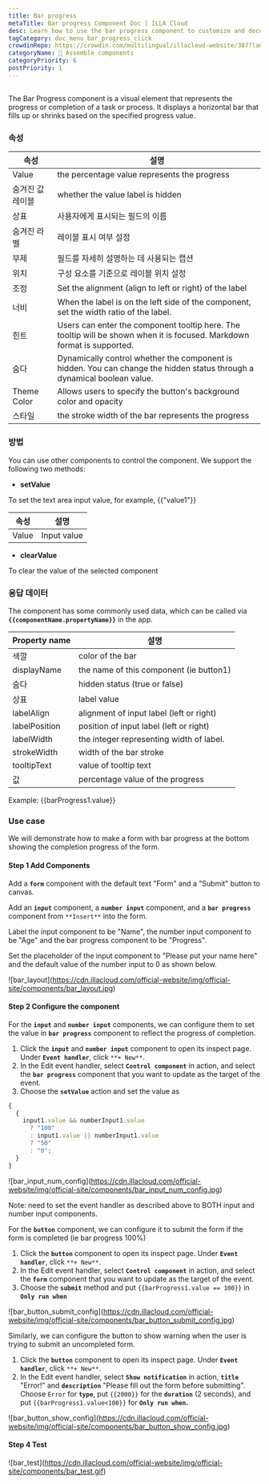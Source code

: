 ```yaml
---
title: Bar progress
metaTitle: Bar progress Component Doc | ILLA Cloud
desc: Learn how to use the bar progress component to customize and decorate your app in ILLA Cloud.
tagCategory: doc_menu_bar_progress_click
crowdinRepo: https://crowdin.com/multilingual/illacloud-website/387?languages=en&filter=basic&value=0
categoryName: 🧬 Assemble components
categoryPriority: 6
postPriority: 1
---
```


## <h2 hidden>What is Bar progress?</h2>

The Bar Progress component is a visual element that represents the progress or completion of a task or process. It displays a horizontal bar that fills up or shrinks based on the specified progress value.

### 속성

| 속성               | 설명                                                                                                                       |
| ---------------- | ------------------------------------------------------------------------------------------------------------------------ |
| Value            | the percentage value represents the progress                                                                             |
| 숨겨진 값 레이블        | whether the value label is hidden                                                                                        |
| 상표               | 사용자에게 표시되는 필드의 이름                                                                                                        |
| 숨겨진 라벨           | 레이블 표시 여부 설정                                                                                                             |
| 부제               | 필드를 자세히 설명하는 데 사용되는 캡션                                                                                                   |
| 위치               | 구성 요소를 기준으로 레이블 위치 설정                                                                                                    |
| 조정               | Set the alignment (align to left or right) of the label                                                                  |
| 너비               | When the label is on the left side of the component, set the width ratio of the label.                                   |
| 힌트               | Users can enter the component tooltip here. The tooltip will be shown when it is focused. Markdown format is supported.  |
| 숨다               | Dynamically control whether the component is hidden. You can change the hidden status through a dynamical boolean value. |
| Theme Color      | Allows users to specify the button's background color and opacity                                                        |
| 스타일              | the stroke width of the bar represents the progress                                                                      |

### 방법

You can use other components to control the component. We support the following two methods:

-   **setValue**

To set the text area input value, for example, {{"value1"}}

| 속성         | 설명          |
| ---------- | ----------- |
| Value      | Input value |

-   **clearValue**

To clear the value of the selected component

### 응답 데이터

The component has some commonly used data, which can be called via **`{{componentName.propertyName}}`** in the app.

| Property name | 설명                                       |
| ------------- | ---------------------------------------- |
| 색깔            | color of the bar                         |
| displayName   | the name of this component (ie button1)  |
| 숨다            | hidden status (true or false)            |
| 상표            | label value                              |
| labelAlign    | alignment of input label (left or right) |
| labelPosition | position of input label (left or right)  |
| labelWidth    | the integer representing width of label. |
| strokeWidth   | width of the bar stroke                  |
| tooltipText   | value of tooltip text                    |
| 값             | percentage value of the progress         |

Example: {{barProgress1.value}}

### Use case

We will demonstrate how to make a form with bar progress at the bottom showing the completion progress of the form.

#### Step 1 Add Components

Add a **`form`** component with the default text "Form" and a "Submit" button to canvas.

Add an **`input`** component, a **`number input`** component, and a **`bar progress`** component from `**Insert**` into the form.

Label the input component to be "Name", the number input component to be "Age" and the bar progress component to be "Progress".

Set the placeholder of the input component to "Please put your name here" and the default value of the number input to 0 as shown below.

![bar_layout]\(https://cdn.illacloud.com/official-website/img/official-site/components/bar_layout.jpg)

#### Step 2 Configure the component

For the **`input`** and **`number input`** components, we can configure them to set the value in **`bar progress`** component to reflect the progress of completion.

1.  Click the **`input`** and **`number input`** component to open its inspect page. Under **`Event handler`**, click `**+ New**`.
2.  In the Edit event handler, select **`Control component`** in action, and select the **`bar progress`** component that you want to update as the target of the event.
3.  Choose the **`setValue`** action and set the value as

```jsx
{
  {
    input1.value && numberInput1.value
      ? "100"
      : input1.value || numberInput1.value
      ? "50"
      : "0";
  }
}
```

![bar_input_num_config]\(https://cdn.illacloud.com/official-website/img/official-site/components/bar_input_num_config.jpg)

Note: need to set the event handler as described above to BOTH input and number input components.

For the **`button`** component, we can configure it to submit the form if the form is completed (ie bar progress 100%)

1.  Click the **`button`** component to open its inspect page. Under **`Event handler`**, click `**+ New**`.
2.  In the Edit event handler, select **`Control component`** in action, and select the **`form`** component that you want to update as the target of the event.
3.  Choose the **`submit`** method and put `{{barProgress1.value == 100}}` in **`Only run when`**

![bar_button_submit_config]\(https://cdn.illacloud.com/official-website/img/official-site/components/bar_button_submit_config.jpg)

Similarly, we can configure the button to show warning when the user is trying to submit an uncompleted form.

1.  Click the **`button`** component to open its inspect page. Under **`Event handler`**, click `**+ New**`.
2.  In the Edit event handler, select **`Show notification`** in action, **`title`** "Error!" and **`description`** "Please fill out the form before submitting". Choose `Error` for **`type`**, put `{{2000}}` for the **`duration`** (2 seconds), and put `{{barProgress1.value<100}}` for **`Only run when`.**

![bar_button_show_config]\(https://cdn.illacloud.com/official-website/img/official-site/components/bar_button_show_config.jpg)

#### Step 4 Test

![bar_test]\(https://cdn.illacloud.com/official-website/img/official-site/components/bar_test.gif)
